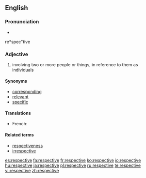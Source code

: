 ==English==

===Pronunciation===
* {{audio|En-us-respective.ogg|Audio (US)}}
re*spec"tive

===Adjective===
{{en-adj|-}}

# involving two or more people or things, in reference to them as individuals

====Synonyms====
* [[corresponding]]
* [[relevant]]
* [[specific]]

====Translations====
{{trans-top}}
* French: {{t+|fr|respectif}}
{{trans-mid}}
{{trans-bottom}}

====Related terms====
* [[respectiveness]]
* [[irrespective]]

[[es:respective]]
[[fa:respective]]
[[fr:respective]]
[[ko:respective]]
[[io:respective]]
[[hu:respective]]
[[ja:respective]]
[[pl:respective]]
[[ru:respective]]
[[te:respective]]
[[vi:respective]]
[[zh:respective]]
